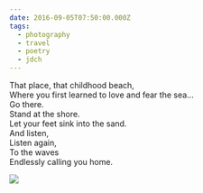 ```yaml
---
date: 2016-09-05T07:50:00.000Z
tags:
  - photography
  - travel
  - poetry
  - jdch
---
```

That place, that childhood beach,<br/>
Where you first learned to love and fear the sea...<br/>
Go there.<br/>
Stand at the shore.<br/>
Let your feet sink into the sand.<br/>
And listen,<br/>
Listen again,<br/>
To the waves<br/>
Endlessly calling you home.

![](../../assets/photos/20160905-IMG_3797.jpg)
